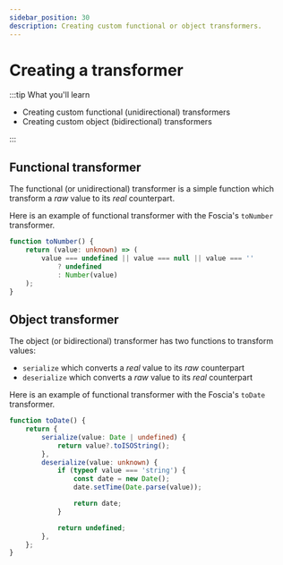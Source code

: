 ```yaml
---
sidebar_position: 30
description: Creating custom functional or object transformers.
---
```


# Creating a transformer

:::tip What you'll learn

-   Creating custom functional (unidirectional) transformers
-   Creating custom object (bidirectional) transformers

:::

## Functional transformer

The functional (or unidirectional) transformer is a simple function which
transform a _raw_ value to its _real_ counterpart.

Here is an example of functional transformer with the Foscia's `toNumber`
transformer.

```ts
function toNumber() {
    return (value: unknown) => (
        value === undefined || value === null || value === ''
            ? undefined
            : Number(value)
    );
}
```

## Object transformer

The object (or bidirectional) transformer has two functions to transform values:

- `serialize` which converts a _real_ value to its _raw_ counterpart
- `deserialize` which converts a _raw_ value to its _real_ counterpart

Here is an example of functional transformer with the Foscia's `toDate`
transformer.

```ts
function toDate() {
    return {
        serialize(value: Date | undefined) {
            return value?.toISOString();
        },
        deserialize(value: unknown) {
            if (typeof value === 'string') {
                const date = new Date();
                date.setTime(Date.parse(value));

                return date;
            }

            return undefined;
        },
    };
}
```
